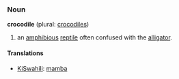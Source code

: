 ===Noun===
'''crocodile''' (plural: [[crocodiles]])

#an [[amphibious]] [[reptile]] often confused with the [[alligator]].

====Translations====
*[[KiSwahili]]: [[mamba]]